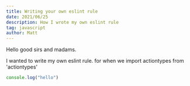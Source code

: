 ```yaml
---
title: Writing your own eslint rule
date: 2021/06/25
description: How I wrote my own eslint rule
tag: javascript
author: Matt
---
```


Hello good sirs and madams.

I wanted to write my own eslint rule. for when we import actiontypes from 'actiontypes'

```js
console.log("hello")
```

